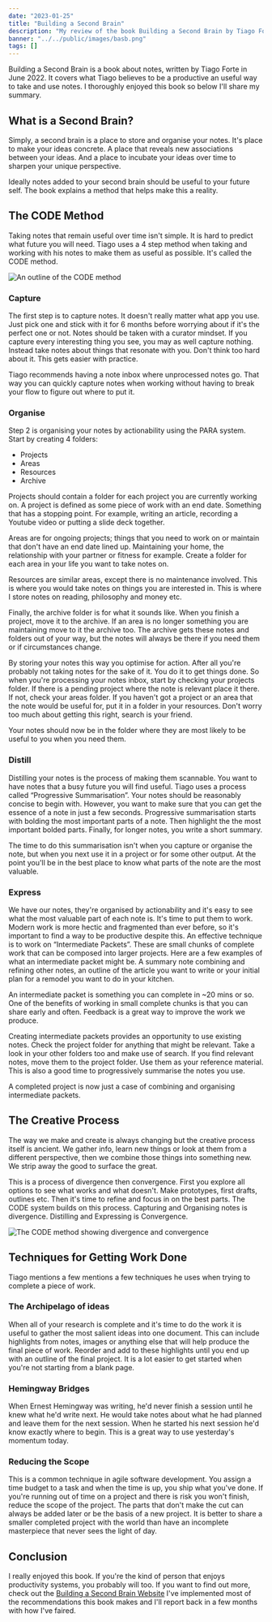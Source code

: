 ```yaml
---
date: "2023-01-25"
title: "Building a Second Brain"
description: "My review of the book Building a Second Brain by Tiago Forte."
banner: "../../public/images/basb.png"
tags: []
---
```


Building a Second Brain is a book about notes, written by Tiago Forte in June 2022. It covers what Tiago believes to be a productive an useful way to take and use notes. I thoroughly enjoyed this book so below I'll share my summary.

## What is a Second Brain?

Simply, a second brain is a place to store and organise your notes. It's place to make your ideas concrete. A place that reveals new associations between your ideas. And a place to incubate your ideas over time to sharpen your unique perspective.

Ideally notes added to your second brain should be useful to your future self. The book explains a method that helps make this a reality.

## The CODE Method

Taking notes that remain useful over time isn't simple. It is hard to predict what future you will need. Tiago uses a 4 step method when taking and working with his notes to make them as useful as possible. It's called the CODE method.

![An outline of the CODE method](/images/basb-code-method.png)

### Capture

The first step is to capture notes. It doesn't really matter what app you use. Just pick one and stick with it for 6 months before worrying about if it's the perfect one or not. Notes should be taken with a curator mindset. If you capture every interesting thing you see, you may as well capture nothing. Instead take notes about things that resonate with you. Don't think too hard about it. This gets easier with practice.

Tiago recommends having a note inbox where unprocessed notes go. That way you can quickly capture notes when working without having to break your flow to figure out where to put it.

### Organise

Step 2 is organising your notes by actionability using the PARA system. Start by creating 4 folders:

- Projects
- Areas
- Resources
- Archive

Projects should contain a folder for each project you are currently working on. A project is defined as some piece of work with an end date. Something that has a stopping point. For example, writing an article, recording a Youtube video or putting a slide deck together.

Areas are for ongoing projects; things that you need to work on or maintain that don't have an end date lined up. Maintaining your home, the relationship with your partner or fitness for example. Create a folder for each area in your life you want to take notes on.

Resources are similar areas, except there is no maintenance involved. This is where you would take notes on things you are interested in. This is where I store notes on reading, philosophy and money etc.

Finally, the archive folder is for what it sounds like. When you finish a project, move it to the archive. If an area is no longer something you are maintaining move to it the archive too. The archive gets these notes and folders out of your way, but the notes will always be there if you need them or if circumstances change.

By storing your notes this way you optimise for action. After all you're probably not taking notes for the sake of it. You do it to get things done. So when you're processing your notes inbox, start by checking your projects folder. If there is a pending project where the note is relevant place it there. If not, check your areas folder. If you haven't got a project or an area that the note would be useful for, put it in a folder in your resources. Don't worry too much about getting this right, search is your friend.

Your notes should now be in the folder where they are most likely to be useful to you when you need them.

### Distill

Distilling your notes is the process of making them scannable. You want to have notes that a busy future you will find useful. Tiago uses a process called “Progressive Summarisation”. Your notes should be reasonably concise to begin with. However, you want to make sure that you can get the essence of a note in just a few seconds. Progressive summarisation starts with bolding the most important parts of a note. Then highlight the the most important bolded parts. Finally, for longer notes, you write a short summary.

The time to do this summarisation isn't when you capture or organise the note, but when you next use it in a project or for some other output. At the point you'll be in the best place to know what parts of the note are the most valuable.

### Express

We have our notes, they're organised by actionability and it's easy to see what the most valuable part of each note is. It's time to put them to work. Modern work is more hectic and fragmented than ever before, so it's important to find a way to be productive despite this. An effective technique is to work on “Intermediate Packets”. These are small chunks of complete work that can be composed into larger projects. Here are a few examples of what an intermediate packet might be. A summary note combining and refining other notes, an outline of the article you want to write or your initial plan for a remodel you want to do in your kitchen.

An intermediate packet is something you can complete in ~20 mins or so. One of the benefits of working in small complete chunks is that you can share early and often. Feedback is a great way to improve the work we produce.

Creating intermediate packets provides an opportunity to use existing notes. Check the project folder for anything that might be relevant. Take a look in your other folders too and make use of search. If you find relevant notes, move them to the project folder. Use them as your reference material. This is also a good time to progressively summarise the notes you use.

A completed project is now just a case of combining and organising intermediate packets.

## The Creative Process

The way we make and create is always changing but the creative process itself is ancient. We gather info, learn new things or look at them from a different perspective, then we combine those things into something new. We strip away the good to surface the great.

This is a process of divergence then convergence. First you explore all options to see what works and what doesn't. Make prototypes, first drafts, outlines etc. Then it's time to refine and focus in on the best parts. The CODE system builds on this process. Capturing and Organising notes is divergence. Distilling and Expressing is Convergence.

![The CODE method showing divergence and convergence](/images/basb-code-divergence-convergence.png)

## Techniques for Getting Work Done

Tiago mentions a few mentions a few techniques he uses when trying to complete a piece of work.

### The Archipelago of ideas

When all of your research is complete and it's time to do the work it is useful to gather the most salient ideas into one document. This can include highlights from notes, images or anything else that will help produce the final piece of work. Reorder and add to these highlights until you end up with an outline of the final project. It is a lot easier to get started when you're not starting from a blank page.

### Hemingway Bridges

When Ernest Hemingway was writing, he'd never finish a session until he knew what he'd write next. He would take notes about what he had planned and leave them for the next session. When he started his next session he'd know exactly where to begin. This is a great way to use yesterday's momentum today.

### Reducing the Scope

This is a common technique in agile software development. You assign a time budget to a task and when the time is up, you ship what you've done. If you're running out of time on a project and there is risk you won't finish, reduce the scope of the project. The parts that don't make the cut can always be added later or be the basis of a new project. It is better to share a smaller completed project with the world than have an incomplete masterpiece that never sees the light of day.

## Conclusion

I really enjoyed this book. If you're the kind of person that enjoys productivity systems, you probably will too. If you want to find out more, check out the [Building a Second Brain Website](https://buildingasecondbrain.com) I've implemented most of the recommendations this book makes and I'll report back in a few months with how I've faired.
